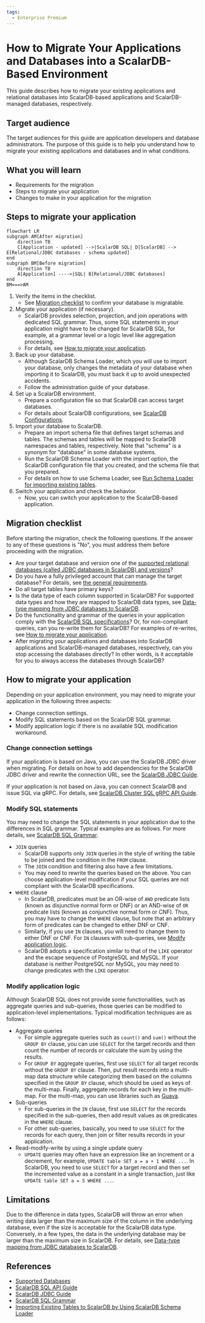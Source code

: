 ```yaml
---
tags:
  - Enterprise Premium
---
```


# How to Migrate Your Applications and Databases into a ScalarDB-Based Environment

This guide describes how to migrate your existing applications and relational databases into ScalarDB-based applications and ScalarDB-managed databases, respectively.

## Target audience

The target audiences for this guide are application developers and database administrators. The purpose of this guide is to help you understand how to migrate your existing applications and databases and in what conditions.

## What you will learn

- Requirements for the migration
- Steps to migrate your application
- Changes to make in your application for the migration

## Steps to migrate your application

```mermaid
flowchart LR
subgraph AM[After migration]
    direction TB
    C[Application - updated] -->|ScalarDB SQL| D[ScalarDB] --> E[Relational/JDBC databases - schema updated]
end
subgraph BM[Before migration]
    direction TB
    A[Application] ---->|SQL| B[Relational/JDBC databases]
end
BM===>AM
```

1. Verify the items in the checklist.
   - See [Migration checklist](#migration-checklist) to confirm your database is migratable.
2. Migrate your application (if necessary).
   - ScalarDB provides selection, projection, and join operations with dedicated SQL grammar. Thus, some SQL statements in your application might have to be changed for ScalarDB SQL, for example, at a grammar level or a logic level like aggregation processing.
   - For details, see [How to migrate your application](#how-to-migrate-your-application).
3. Back up your database.
   - Although ScalarDB Schema Loader, which you will use to import your database, only changes the metadata of your database when importing it to ScalarDB, you must back it up to avoid unexpected accidents.
   - Follow the administration guide of your database.
4. Set up a ScalarDB environment.
   - Prepare a configuration file so that ScalarDB can access target databases.
   - For details about ScalarDB configurations, see [ScalarDB Configurations](../configurations.mdx).
5. Import your database to ScalarDB.
   - Prepare an import schema file that defines target schemas and tables. The schemas and tables will be mapped to ScalarDB namespaces and tables, respectively. Note that "schema" is a synonym for "database" in some database systems.
   - Run the ScalarDB Schema Loader with the import option, the ScalarDB configuration file that you created, and the schema file that you prepared.
   - For details on how to use Schema Loader, see [Run Schema Loader for importing existing tables](../schema-loader-import.mdx#run-schema-loader-for-importing-existing-tables).
6. Switch your application and check the behavior.
   - Now, you can switch your application to the ScalarDB-based application.

## Migration checklist

Before starting the migration, check the following questions. If the answer to any of these questions is "No", you must address them before proceeding with the migration.

- Are your target database and version one of the [supported relational databases (called JDBC databases in ScalarDB) and versions](../requirements.mdx#relational-databases)?
- Do you have a fully privileged account that can manage the target database? For details, see [the general requirements](../database-configurations.mdx#general-requirements).
- Do all target tables have primary keys?
- Is the data type of each column supported in ScalarDB? For supported data types and how they are mapped to ScalarDB data types, see [Data-type mapping from JDBC databases to ScalarDB](../schema-loader-import.mdx#data-type-mapping-from-jdbc-databases-to-scalardb).
- Do the functionality and grammar of the queries in your application comply with the [ScalarDB SQL specifications](./grammar.mdx)? Or, for non-compliant queries, can you re-write them for ScalarDB? For examples of re-writes, see [How to migrate your application](#how-to-migrate-your-application).
- After migrating your applications and databases into ScalarDB applications and ScalarDB-managed databases, respectively, can you stop accessing the databases directly? In other words, is it acceptable for you to always access the databases through ScalarDB?

## How to migrate your application

Depending on your application environment, you may need to migrate your application in the following three aspects:
 
- Change connection settings.
- Modify SQL statements based on the ScalarDB SQL grammar.
- Modify application logic if there is no available SQL modification workaround.

### Change connection settings

If your application is based on Java, you can use the ScalarDB JDBC driver when migrating. For details on how to add dependencies for the ScalarDB JDBC driver and rewrite the connection URL, see the [ScalarDB JDBC Guide](./jdbc-guide.mdx).

If your application is not based on Java, you can connect ScalarDB and issue SQL via gRPC. For details, see [ScalarDB Cluster SQL gRPC API Guide](../scalardb-cluster/scalardb-cluster-sql-grpc-api-guide.mdx).

### Modify SQL statements

You may need to change the SQL statements in your application due to the differences in SQL grammar. Typical examples are as follows. For more details, see [ScalarDB SQL Grammar](./grammar.mdx).

- `JOIN` queries
  - ScalarDB supports only `JOIN` queries in the style of writing the table to be joined and the condition in the `FROM` clause.
  - The `JOIN` condition and filtering also have a few limitations.
  - You may need to rewrite the queries based on the above. You can choose application-level modification if your SQL queries are not compliant with the ScalarDB specifications.
- `WHERE` clause
  - In ScalarDB, predicates must be an OR-wise of `AND` predicate lists (known as disjunctive normal form or DNF) or an AND-wise of `OR` predicate lists (known as conjunctive normal form or CNF). Thus, you may have to change the `WHERE` clause, but note that an arbitrary form of predicates can be changed to either DNF or CNF.
  - Similarly, if you use `IN` clauses, you will need to change them to either DNF or CNF. For `IN` clauses with sub-queries, see [Modify application logic](#modify-application-logic).
  - ScalarDB adopts a specification similar to that of the `LIKE` operator and the escape sequence of PostgreSQL and MySQL. If your database is neither PostgreSQL nor MySQL, you may need to change predicates with the `LIKE` operator.

### Modify application logic

Although ScalarDB SQL does not provide some functionalities, such as aggregate queries and sub-queries, those queries can be modified to application-level implementations. Typical modification techniques are as follows:

- Aggregate queries
  - For simple aggregate queries such as `count()` and `sum()` without the `GROUP BY` clause, you can use `SELECT` for the target records and then count the number of records or calculate the sum by using the results.
  - For `GROUP BY` aggregate queries, first use `SELECT` for all target records without the `GROUP BY` clause. Then, put result records into a multi-map data structure while categorizing them based on the columns specified in the `GROUP BY` clause, which should be used as keys of the multi-map. Finally, aggregate records for each key in the multi-map. For the multi-map, you can use libraries such as [Guava](https://github.com/google/guava).
- Sub-queries
  - For sub-queries in the `IN` clause, first use `SELECT` for the records specified in the sub-queries, then add result values as `OR` predicates in the `WHERE` clause.
  - For other sub-queries, basically, you need to use `SELECT` for the records for each query, then join or filter results records in your application.
- Read-modify-write by using a single update query
  - `UPDATE` queries may often have an expression like an increment or a decrement, for example, `UPDATE table SET a = a + 1 WHERE ...`. In ScalarDB, you need to use `SELECT` for a target record and then set the incremented value as a constant in a single transaction, just like `UPDATE table SET a = 5 WHERE ...`.

## Limitations

Due to the difference in data types, ScalarDB will throw an error when writing data larger than the maximum size of the column in the underlying database, even if the size is acceptable for the ScalarDB data type. Conversely, in a few types, the data in the underlying database may be larger than the maximum size in ScalarDB. For details, see [Data-type mapping from JDBC databases to ScalarDB](../schema-loader-import.mdx#data-type-mapping-from-jdbc-databases-to-scalardb).

## References

- [Supported Databases](../requirements.mdx#databases)
- [ScalarDB SQL API Guide](./sql-api-guide.mdx)
- [ScalarDB JDBC Guide](./jdbc-guide.mdx)
- [ScalarDB SQL Grammar](./grammar.mdx)
- [Importing Existing Tables to ScalarDB by Using ScalarDB Schema Loader](../schema-loader-import.mdx)
